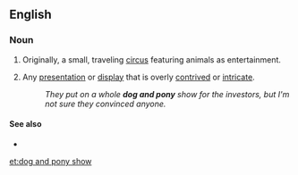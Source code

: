 ==English==

===Noun===
{{en-noun|sg=[[dog]] [[and]] [[pony]] [[show]]}}

# Originally, a small, traveling [[circus]] featuring animals as entertainment.
# {{idiomatic}} Any [[presentation]] or [[display]] that is overly [[contrived]] or [[intricate]].
#: ''They put on a whole '''dog and pony''' show for the investors, but I'm not sure they convinced anyone.''

====See also====
* {{pedia}}

[[et:dog and pony show]]
